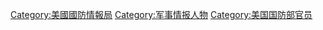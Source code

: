 [[Category:美國國防情報局|Category:美國國防情報局]]
[[Category:军事情报人物|Category:军事情报人物]]
[[Category:美国国防部官员|Category:美国国防部官员]]